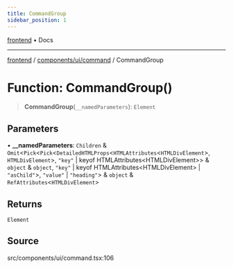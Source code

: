 ```yaml
---
title: CommandGroup
sidebar_position: 1
---
```


[frontend](../../../..) • Docs

***

[frontend](../../../..) / [components/ui/command](..) / CommandGroup

# Function: CommandGroup()

> **CommandGroup**(`__namedParameters`): `Element`

## Parameters

• **\_\_namedParameters**: `Children` & `Omit`\<`Pick`\<`Pick`\<`DetailedHTMLProps`\<`HTMLAttributes`\<`HTMLDivElement`\>, `HTMLDivElement`\>, `"key"` \| keyof HTMLAttributes\<HTMLDivElement\>\> & `object` & `object`, `"key"` \| keyof HTMLAttributes\<HTMLDivElement\> \| `"asChild"`\>, `"value"` \| `"heading"`\> & `object` & `RefAttributes`\<`HTMLDivElement`\>

## Returns

`Element`

## Source

src/components/ui/command.tsx:106
